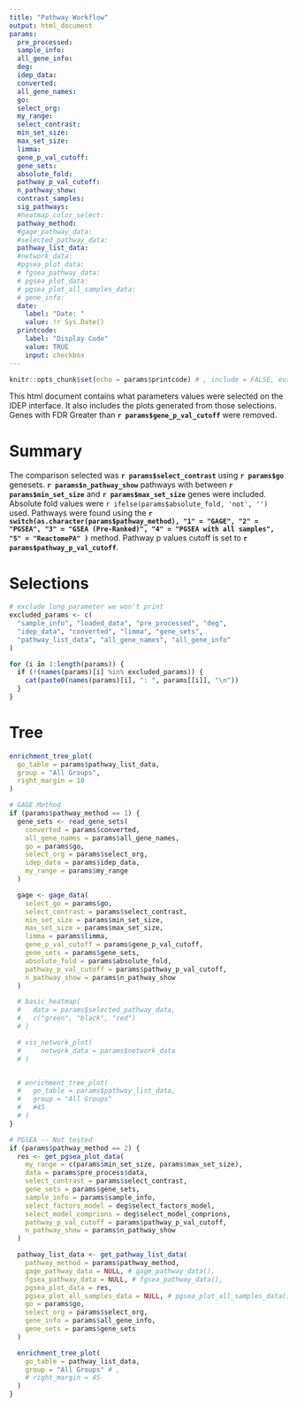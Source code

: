 ```yaml
---
title: "Pathway Workflow"
output: html_document
params:
  pre_processed:
  sample_info:
  all_gene_info:
  deg:
  idep_data:
  converted:
  all_gene_names:
  go:
  select_org:
  my_range:
  select_contrast:
  min_set_size:
  max_set_size:
  limma:
  gene_p_val_cutoff:
  gene_sets:
  absolute_fold:
  pathway_p_val_cutoff:
  n_pathway_show:
  contrast_samples:
  sig_pathways:
  #heatmap_color_select:
  pathway_method:
  #gage_pathway_data:
  #selected_pathway_data:
  pathway_list_data:
  #network_data:
  #pgsea_plot_data:
  # fgsea_pathway_data:
  # pgsea_plot_data:
  # pgsea_plot_all_samples_data:
  # gene_info:
  date:
    label: "Date: "
    value: !r Sys.Date()
  printcode:
    label: "Display Code"
    value: TRUE
    input: checkbox
---
```


```r
knitr::opts_chunk$set(echo = params$printcode) # , include = FALSE, eval = FALSE)
```

<!-- This document cannot be knit directly from R studio -->

This html document contains what parameters values were selected on the IDEP interface. It also includes the plots generated from those selections. Genes with FDR Greater than **`r params$gene_p_val_cutoff`** were removed.


# Summary

The comparison selected was **`r params$select_contrast`** using **`r params$go`** genesets. **`r params$n_pathway_show`** pathways with between **`r params$min_set_size`** and **`r params$max_set_size`** genes were included. Absolute fold values were `r ifelse(params$absolute_fold, 'not', '')`  used. Pathways were found using the **`r switch(as.character(params$pathway_method), "1" = "GAGE", "2" = "PGSEA", "3" = "GSEA (Pre-Ranked)", "4" = "PGSEA with all samples", "5" = "ReactomePA" )`** method. Pathway p values cutoff is set to **`r params$pathway_p_val_cutoff`**.



<!--ALL SELECTED PARAMETERS-->
# Selections
```r

# exclude long parameter we won't print
excluded_params <- c(
  "sample_info", "loaded_data", "pre_processed", "deg",
  "idep_data", "converted", "limma", "gene_sets",
  "pathway_list_data", "all_gene_names", "all_gene_info"
)

for (i in 1:length(params)) {
  if (!(names(params)[i] %in% excluded_params)) {
    cat(paste0(names(params)[i], ": ", params[[i]], "\n"))
  }
}
```

# Tree
```r
enrichment_tree_plot(
  go_table = params$pathway_list_data,
  group = "All Groups",
  right_margin = 10
)
```

```r

# GAGE Method
if (params$pathway_method == 1) {
  gene_sets <- read_gene_sets(
    converted = params$converted,
    all_gene_names = params$all_gene_names,
    go = params$go,
    select_org = params$select_org,
    idep_data = params$idep_data,
    my_range = params$my_range
  )

  gage <- gage_data(
    select_go = params$go,
    select_contrast = params$select_contrast,
    min_set_size = params$min_set_size,
    max_set_size = params$max_set_size,
    limma = params$limma,
    gene_p_val_cutoff = params$gene_p_val_cutoff,
    gene_sets = params$gene_sets,
    absolute_fold = params$absolute_fold,
    pathway_p_val_cutoff = params$pathway_p_val_cutoff,
    n_pathway_show = params$n_pathway_show
  )

  # basic_heatmap(
  #   data = params$selected_pathway_data,
  #   c("green", "black", "red")
  # )

  # vis_network_plot(
  #     network_data = params$network_data
  # )


  # enrichment_tree_plot(
  #   go_table = params$pathway_list_data,
  #   group = "All Groups"
  #   #45
  # )
}
```

```r
# PGSEA -- Not tested
if (params$pathway_method == 2) {
  res <- get_pgsea_plot_data(
    my_range = c(params$min_set_size, params$max_set_size),
    data = params$pre_process$data,
    select_contrast = params$select_contrast,
    gene_sets = params$gene_sets,
    sample_info = params$sample_info,
    select_factors_model = deg$select_factors_model,
    select_model_comprions = deg$select_model_comprions,
    pathway_p_val_cutoff = params$pathway_p_val_cutoff,
    n_pathway_show = params$n_pathway_show
  )

  pathway_list_data <- get_pathway_list_data(
    pathway_method = params$pathway_method,
    gage_pathway_data = NULL, # gage_pathway_data(),
    fgsea_pathway_data = NULL, # fgsea_pathway_data(),
    pgsea_plot_data = res,
    pgsea_plot_all_samples_data = NULL, # pgsea_plot_all_samples_data(),
    go = params$go,
    select_org = params$select_org,
    gene_info = params$all_gene_info,
    gene_sets = params$gene_sets
  )

  enrichment_tree_plot(
    go_table = pathway_list_data,
    group = "All Groups" # ,
    # right_margin = 45
  )
}
```

